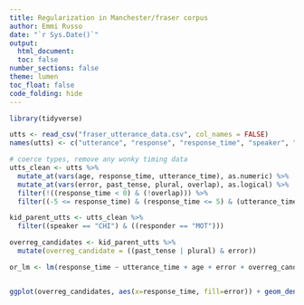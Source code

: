 ```yaml
---
title: Regularization in Manchester/fraser corpus
author: Emmi Russo
date: "`r Sys.Date()`"
output: 
  html_document:
  toc: false
number_sections: false
theme: lumen
toc_float: false
code_folding: hide
---
```


```r
library(tidyverse)

utts <- read_csv("fraser_utterance_data.csv", col_names = FALSE)
names(utts) <- c("utterance", "response", "response_time", "speaker", "responder", "utterance_time", "error", "age", "past_tense", "plural", "overlap", "source_file")

# coerce types, remove any wonky timing data
utts_clean <- utts %>%
  mutate_at(vars(age, response_time, utterance_time), as.numeric) %>%
  mutate_at(vars(error, past_tense, plural, overlap), as.logical) %>%
  filter(!((response_time < 0) & (!overlap))) %>%
  filter((-5 <= response_time) & (response_time <= 5) & (utterance_time <= 10))

kid_parent_utts <- utts_clean %>%
  filter((speaker == "CHI") & ((responder == "MOT")))

```

```r

overreg_candidates <- kid_parent_utts %>%
  mutate(overreg_candidate = ((past_tense | plural) & error))

or_lm <- lm(response_time ~ utterance_time + age + error + overreg_candidate, overreg_candidates)


ggplot(overreg_candidates, aes(x=response_time, fill=error)) + geom_density(alpha=.3) + scale_x_continuous(limits = c(-3, 3))
```

